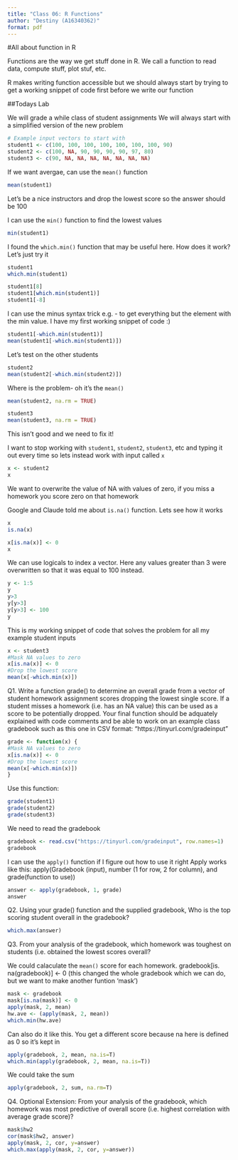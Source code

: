```yaml
---
title: "Class 06: R Functions"
author: "Destiny (A16340362)"
format: pdf
---
```


#All about function in R

Functions are the way we get stuff done in R. We call a function to read data, compute stuff, plot stuf, etc. 

R makes writing function accessible but we should always start by trying to get a working snippet of code first before we write our function 

##Todays Lab 

We will grade a while class of student assignments We will always start with a simplified version of the new problem 
```r
# Example input vectors to start with
student1 <- c(100, 100, 100, 100, 100, 100, 100, 90)
student2 <- c(100, NA, 90, 90, 90, 90, 97, 80)
student3 <- c(90, NA, NA, NA, NA, NA, NA, NA)
```

If we want avergae, can use the `mean()` function 
```r
mean(student1)
```
Let's be a nice instructors and drop the lowest score so the answer should be 100 

I can use the `min()` function to find the lowest values
```r
min(student1)
```

I found the `which.min()` function that may be useful here. How does it work? Let's just try it
```r
student1
which.min(student1)
```
```r
student1[8]
student1[which.min(student1)]
student1[-8]
```
I can use the minus syntax trick e.g. - to get everything but the element with the min value. I have my first working snippet of code :)
```r
student1[-which.min(student1)]
mean(student1[-which.min(student1)])
```
Let's test on the other students
```r
student2
mean(student2[-which.min(student2)])
```
Where is the problem- oh it's the `mean()` 
```r
mean(student2, na.rm = TRUE)
```

```r
student3
mean(student3, na.rm = TRUE)
```

This isn't good and we need to fix it!

I want to stop working with `student1`, `student2`, `student3`, etc and typing it out every time so lets instead work with input called `x`
```r
x <- student2
x

```

We want to overwrite the value of NA with values of zero, if you miss a homework you score zero on that homework

Google and Claude told me about `is.na()` function. Lets see how it works 
```r
x
is.na(x)
```
```r
x[is.na(x)] <- 0
x
```

We can use logicals to index a vector. Here any values greater than 3 were overwritten so that it was equal to 100 instead. 
```r
y <- 1:5
y
y>3
y[y>3]
y[y>3] <- 100
y
```
This is my working snippet of code that solves the problem for all my example student inputs 
```r
x <- student3
#Mask NA values to zero 
x[is.na(x)] <- 0
#Drop the lowest score 
mean(x[-which.min(x)])
```
Q1. Write a function grade() to determine an overall grade from a vector of student homework assignment scores dropping the lowest single score. If a student misses a homework (i.e. has an NA value) this can be used as a score to be potentially dropped. Your final function should be adquately explained with code comments and be able to work on an example class gradebook such as this one in CSV format: “https://tinyurl.com/gradeinput” 
```r
grade <- function(x) {
#Mask NA values to zero 
x[is.na(x)] <- 0
#Drop the lowest score 
mean(x[-which.min(x)])
}
```
Use this function:
```r
grade(student1)
grade(student2)
grade(student3)
```
We need to read the gradebook 
```r
gradebook <- read.csv("https://tinyurl.com/gradeinput", row.names=1)
gradebook
```
 I can use the `apply()` function if I figure out how to use it right
 Apply works like this: 
 apply(Gradebook (input), number (1 for row, 2 for column), and grade(function to use))
```r
answer <- apply(gradebook, 1, grade) 
answer
```
Q2. Using your grade() function and the supplied gradebook, Who is the top scoring student overall in the gradebook? 
```r
which.max(answer)
```
Q3. From your analysis of the gradebook, which homework was toughest on students (i.e. obtained the lowest scores overall?

We could calaculate the `mean()` score for each homework.
gradebook[is. na(gradebook)] <- 0 (this changed the whole gradebook which we can do, but we want to make another funtion 'mask')
```r

mask <- gradebook
mask[is.na(mask)] <- 0
apply(mask, 2, mean)
hw.ave <- (apply(mask, 2, mean))
which.min(hw.ave)
```
Can also do it like this. You get a different score because na here is defined as 0 so it's kept in
```r
apply(gradebook, 2, mean, na.is=T)
which.min(apply(gradebook, 2, mean, na.is=T))
```
We could take the sum 
```r
apply(gradebook, 2, sum, na.rm=T)
```

Q4. Optional Extension: From your analysis of the gradebook, which homework was most predictive of overall score (i.e. highest correlation with average grade score)?
```r
mask$hw2
cor(mask$hw2, answer)
apply(mask, 2, cor, y=answer)
which.max(apply(mask, 2, cor, y=answer))
```

